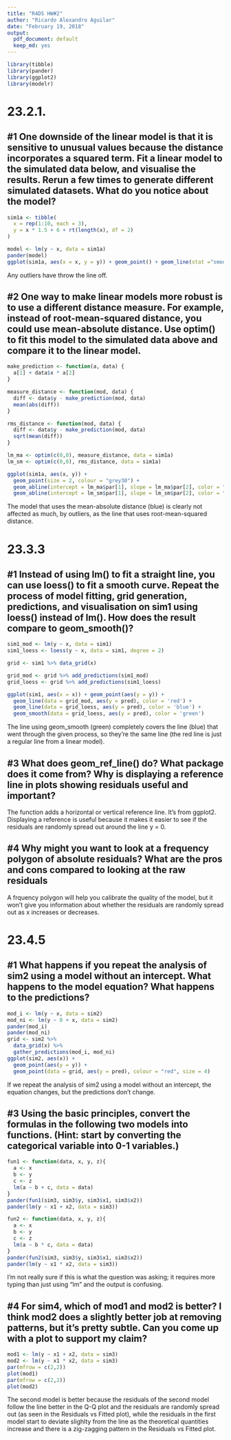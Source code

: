 ```yaml
---
title: "R4DS HW#2"
author: "Ricardo Alexandro Aguilar"
date: "February 19, 2018"
output: 
  pdf_document: default
  keep_md: yes
---
```

```r
library(tibble)
library(pander)
library(ggplot2)
library(modelr)
```

# 23.2.1.  
  
## #1 One downside of the linear model is that it is sensitive to unusual values because the distance incorporates a squared term. Fit a linear model to the simulated data below, and visualise the results. Rerun a few times to generate different simulated datasets. What do you notice about the model?
  
```r
sim1a <- tibble(
  x = rep(1:10, each = 3),
  y = x * 1.5 + 6 + rt(length(x), df = 2)
)

model <- lm(y ~ x, data = sim1a)
pander(model)
ggplot(sim1a, aes(x = x, y = y)) + geom_point() + geom_line(stat ="smooth", method = "lm")
```
  
Any outliers have throw the line off.
  
## #2 One way to make linear models more robust is to use a different distance measure. For example, instead of root-mean-squared distance, you could use mean-absolute distance. Use optim() to fit this model to the simulated data above and compare it to the linear model.
  
```r
make_prediction <- function(a, data) {
  a[1] + data$x * a[2]
}

measure_distance <- function(mod, data) {
  diff <- data$y - make_prediction(mod, data)
  mean(abs(diff))
}

rms_distance <- function(mod, data) {
  diff <- data$y - make_prediction(mod, data)
  sqrt(mean(diff))
}

lm_ma <- optim(c(0,0), measure_distance, data = sim1a)
lm_sm <- optim(c(0,0), rms_distance, data = sim1a)

ggplot(sim1a, aes(x, y)) + 
  geom_point(size = 2, colour = "grey30") + 
  geom_abline(intercept = lm_ma$par[1], slope = lm_ma$par[2], color = "blue") +
  geom_abline(intercept = lm_sm$par[1], slope = lm_sm$par[2], color = "red")
```
  
The model that uses the mean-absolute distance (blue) is clearly not affected as much, by outliers, as the line that uses root-mean-squared distance.
  
# 23.3.3  
  
## #1 Instead of using lm() to fit a straight line, you can use loess() to fit a smooth curve. Repeat the process of model fitting, grid generation, predictions, and visualisation on sim1 using loess() instead of lm(). How does the result compare to geom_smooth()?
  
```r
sim1_mod <- lm(y ~ x, data = sim1)
sim1_loess <- loess(y ~ x, data = sim1, degree = 2)

grid <- sim1 %>% data_grid(x)

grid_mod <- grid %>% add_predictions(sim1_mod)
grid_loess <- grid %>% add_predictions(sim1_loess)

ggplot(sim1, aes(x = x)) + geom_point(aes(y = y)) + 
  geom_line(data = grid_mod, aes(y = pred), color = 'red') +
  geom_line(data = grid_loess, aes(y = pred), color = 'blue') +
  geom_smooth(data = grid_loess, aes(y = pred), color = 'green')
``` 
  
The line using geom_smooth (green) completely covers the line (blue) that went through the given process, so they're the same line (the red line is just a regular line from a linear model).
  
## #3 What does geom_ref_line() do? What package does it come from? Why is displaying a reference line in plots showing residuals useful and important?
  
The function adds a horizontal or vertical reference line. It's from ggplot2. Displaying a reference is useful because it makes it easier to see if the residuals are randomly spread out around the line y = 0.
  
## #4 Why might you want to look at a frequency polygon of absolute residuals? What are the pros and cons compared to looking at the raw residuals
  
A frquency polygon will help you calibrate the quality of the model, but it won't give you information about whether the residuals are randomly spread out as x increases or decreases.
  
# 23.4.5
  
## #1 What happens if you repeat the analysis of sim2 using a model without an intercept. What happens to the model equation? What happens to the predictions?
  
```r
mod_i <- lm(y ~ x, data = sim2)
mod_ni <- lm(y ~ 0 + x, data = sim2)
pander(mod_i)
pander(mod_ni)
grid <- sim2 %>% 
  data_grid(x) %>% 
  gather_predictions(mod_i, mod_ni)
ggplot(sim2, aes(x)) + 
  geom_point(aes(y = y)) +
  geom_point(data = grid, aes(y = pred), colour = "red", size = 4)
```
  
If we repeat the analysis of sim2 using a model without an intercept, the equation changes, but the predictions don't change.
  
## #3 Using the basic principles, convert the formulas in the following two models into functions. (Hint: start by converting the categorical variable into 0-1 variables.)
  
```r
fun1 <- function(data, x, y, z){
  a <- x
  b <- y
  c <- z
  lm(a ~ b + c, data = data)
}
pander(fun1(sim3, sim3$y, sim3$x1, sim3$x2))
pander(lm(y ~ x1 + x2, data = sim3))

fun2 <- function(data, x, y, z){
  a <- x
  b <- y
  c <- z
  lm(a ~ b * c, data = data)
}
pander(fun2(sim3, sim3$y, sim3$x1, sim3$x2))
pander(lm(y ~ x1 * x2, data = sim3))

```
  
I'm not really sure if this is what the question was asking; it requires more typing than just using "lm" and the output is confusing.
  
## #4 For sim4, which of mod1 and mod2 is better? I think mod2 does a slightly better job at removing patterns, but it’s pretty subtle. Can you come up with a plot to support my claim?
  
```r
mod1 <- lm(y ~ x1 + x2, data = sim3)
mod2 <- lm(y ~ x1 * x2, data = sim3)
par(mfrow = c(2,2))
plot(mod1)
par(mfrow = c(2,2))
plot(mod2)
```
  
The second model is better because the residuals of the second model follow the line better in the Q-Q plot and the residuals are randomly spread out (as seen in the Residuals vs Fitted plot), while the residuals in the first model start to deviate slighlty from the line as the theoretical quantities increase and there is a zig-zagging pattern in the Residuals vs Fitted plot.